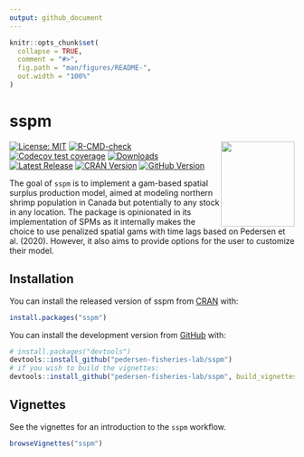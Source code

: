 ```yaml
---
output: github_document
---
```


<!-- README.md is generated from README.Rmd. Please edit that file -->

```r
knitr::opts_chunk$set(
  collapse = TRUE,
  comment = "#>",
  fig.path = "man/figures/README-",
  out.width = "100%"
)
```

# sspm
<img src='man/figures/logo.png' style='float: right;' height="150" width="130"/>

<!-- badges: start -->
[![License: MIT](https://img.shields.io/badge/License-MIT-yellow.svg)](https://opensource.org/licenses/MIT/)
[![R-CMD-check](https://github.com/pedersen-fisheries-lab/sspm/workflows/R-CMD-check/badge.svg)](https://github.com/pedersen-fisheries-lab/sspm/actions)
[![Codecov test coverage](https://codecov.io/gh/pedersen-fisheries-lab/sspm/branch/main/graph/badge.svg)](https://app.codecov.io/gh/pedersen-fisheries-lab/sspm)
[![Downloads](https://cranlogs.r-pkg.org/badges/sspm?color=brightgreen)](https://CRAN.R-project.org/package=sspm/)
[![Latest Release](https://img.shields.io/github/v/release/pedersen-fisheries-lab/sspm?label=Latest%20Release)](https://github.com/pedersen-fisheries-lab/sspm/releases/latest)
[![CRAN Version](https://img.shields.io/cran/v/sspm?label=CRAN%20Version)](https://CRAN.R-project.org/package=sspm)
[![GitHub Version](https://img.shields.io/github/r-package/v/pedersen-fisheries-lab/sspm?label=GitHub%20Version)](https://github.com/pedersen-fisheries-lab/sspm/blob/main/DESCRIPTION)
<!-- badges: end -->

The goal of `sspm` is to implement a gam-based spatial surplus production model, aimed at modeling northern shrimp population in Canada but potentially to any stock in any location. The package is opinionated in its implementation of SPMs as it internally makes the choice to use penalized spatial gams with time lags  based on Pedersen et al. (2020). However, it also aims to provide options for the user to customize their model.

## Installation

You can install the released version of sspm from [CRAN](https://CRAN.R-project.org) with:
``` r
install.packages("sspm")
```

You can install the development version from [GitHub](https://github.com/) with:
``` r
# install.packages("devtools")
devtools::install_github("pedersen-fisheries-lab/sspm")
# if you wish to build the vignettes:
devtools::install_github("pedersen-fisheries-lab/sspm", build_vignettes = TRUE)
```

## Vignettes

See the vignettes for an introduction to the `sspm` workflow.

```r
browseVignettes("sspm")
```
